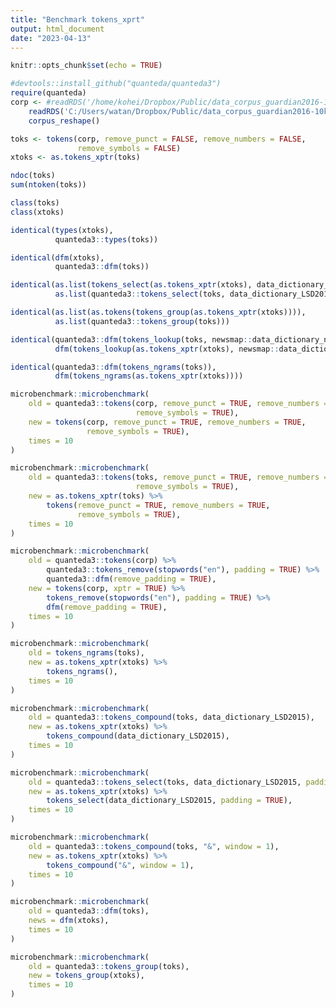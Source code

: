 ```yaml
---
title: "Benchmark tokens_xprt"
output: html_document
date: "2023-04-13"
---
```


```r
knitr::opts_chunk$set(echo = TRUE)
```

```r

#devtools::install_github("quanteda/quanteda3")
require(quanteda)
corp <- #readRDS('/home/kohei/Dropbox/Public/data_corpus_guardian2016-10k.rds') %>% 
    readRDS('C:/Users/watan/Dropbox/Public/data_corpus_guardian2016-10k.rds') %>% 
    corpus_reshape()

toks <- tokens(corp, remove_punct = FALSE, remove_numbers = FALSE, 
               remove_symbols = FALSE)
xtoks <- as.tokens_xptr(toks)

ndoc(toks)
sum(ntoken(toks))
```

```r
class(toks)
class(xtoks)

identical(types(xtoks),
          quanteda3::types(toks))

identical(dfm(xtoks),
          quanteda3::dfm(toks))

identical(as.list(tokens_select(as.tokens_xptr(xtoks), data_dictionary_LSD2015)),
          as.list(quanteda3::tokens_select(toks, data_dictionary_LSD2015)))

identical(as.list(as.tokens(tokens_group(as.tokens_xptr(xtoks)))), 
          as.list(quanteda3::tokens_group(toks)))

identical(quanteda3::dfm(tokens_lookup(toks, newsmap::data_dictionary_newsmap_en)),
          dfm(tokens_lookup(as.tokens_xptr(xtoks), newsmap::data_dictionary_newsmap_en)))

identical(quanteda3::dfm(tokens_ngrams(toks)),
          dfm(tokens_ngrams(as.tokens_xptr(xtoks))))
```

```r
microbenchmark::microbenchmark(
    old = quanteda3::tokens(corp, remove_punct = TRUE, remove_numbers = TRUE, 
                            remove_symbols = TRUE),
    new = tokens(corp, remove_punct = TRUE, remove_numbers = TRUE, 
                 remove_symbols = TRUE),
    times = 10
)

microbenchmark::microbenchmark(
    old = quanteda3::tokens(toks, remove_punct = TRUE, remove_numbers = TRUE, 
                            remove_symbols = TRUE),
    new = as.tokens_xptr(toks) %>% 
        tokens(remove_punct = TRUE, remove_numbers = TRUE, 
               remove_symbols = TRUE),
    times = 10
)

microbenchmark::microbenchmark(
    old = quanteda3::tokens(corp) %>% 
        quanteda3::tokens_remove(stopwords("en"), padding = TRUE) %>% 
        quanteda3::dfm(remove_padding = TRUE),
    new = tokens(corp, xptr = TRUE) %>% 
        tokens_remove(stopwords("en"), padding = TRUE) %>% 
        dfm(remove_padding = TRUE),
    times = 10
)

microbenchmark::microbenchmark(
    old = tokens_ngrams(toks),
    new = as.tokens_xptr(xtoks) %>% 
        tokens_ngrams(),
    times = 10
)

microbenchmark::microbenchmark(
    old = quanteda3::tokens_compound(toks, data_dictionary_LSD2015),
    new = as.tokens_xptr(xtoks) %>% 
        tokens_compound(data_dictionary_LSD2015),
    times = 10
)

microbenchmark::microbenchmark(
    old = quanteda3::tokens_select(toks, data_dictionary_LSD2015, padding = TRUE),
    new = as.tokens_xptr(xtoks) %>% 
        tokens_select(data_dictionary_LSD2015, padding = TRUE),
    times = 10
)

microbenchmark::microbenchmark(
    old = quanteda3::tokens_compound(toks, "&", window = 1),
    new = as.tokens_xptr(xtoks) %>% 
        tokens_compound("&", window = 1),
    times = 10
)

microbenchmark::microbenchmark(
    old = quanteda3::dfm(toks),
    news = dfm(xtoks),
    times = 10
)

microbenchmark::microbenchmark(
    old = quanteda3::tokens_group(toks),
    new = tokens_group(xtoks),
    times = 10
)
```

